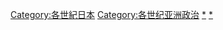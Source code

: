 [[Category:各世紀日本|Category:各世紀日本]]
[[Category:各世纪亚洲政治|Category:各世纪亚洲政治]]
[[Category:日本政治史|*]]
[[Category:日本政治|*]]